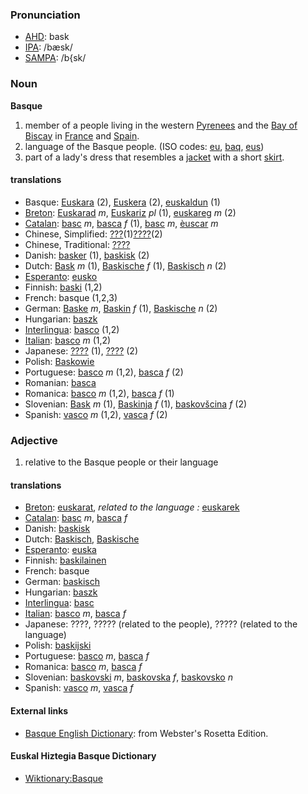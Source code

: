 ===Pronunciation===   
*[[w:AHD|AHD]]: bask   
*[[w:IPA|IPA]]: /bæsk/   
*[[w:SAMPA|SAMPA]]: /b{sk/   
    
=== Noun ===   
   
'''Basque'''   
   
# member of a people living in the western [[Pyrenees]] and the [[Bay of Biscay]] in [[France]] and [[Spain]].   
# language of the Basque people. (ISO codes: [[eu]], [[baq]], [[eus]])   
# part of a lady's dress that resembles a [[jacket]] with a short [[skirt]].   
   
==== translations ====   
*Basque: [[Euskara]] (2), [[Euskera]] (2), [[euskaldun]] (1)   
*[[Breton]]: [[Euskarad]] ''m'', [[Euskariz]] ''pl'' (1), [[euskareg]] ''m'' (2)   
*[[Catalan]]: [[basc]] ''m'', [[basca]] ''f'' (1), [[basc]] ''m'', [[èuscar]] ''m''   
*Chinese, Simplified: [[???]](1)[[????]](2)   
*Chinese, Traditional: [[????]]   
*Danish: [[basker]] (1), [[baskisk]] (2)   
*Dutch: [[Bask]] ''m'' (1), [[Baskische]] ''f'' (1), [[Baskisch]] ''n'' (2)   
*[[Esperanto]]: [[eusko]]   
*Finnish: [[baski]] (1,2)   
*French: basque (1,2,3)   
*German: [[Baske]] ''m'', [[Baskin]] ''f'' (1), [[Baskische]] ''n'' (2)   
*Hungarian: [[baszk]]   
*[[Interlingua]]: [[basco]] (1,2)   
*[[Italian]]: [[basco]] ''m'' (1,2)   
*Japanese: [[????]] (1), [[????]] (2)   
*Polish: [[Baskowie]]   
*Portuguese: [[basco]] ''m'' (1,2), [[basca]] ''f'' (2)   
*Romanian: [[basca]]   
*Romanica: [[basco]] ''m'' (1,2), [[basca]] ''f'' (1)   
*Slovenian: [[Bask]] ''m'' (1), [[Baskinja]] ''f'' (1), [[baskovšcina]] ''f'' (2)   
*Spanish: [[vasco]] ''m'' (1,2), [[vasca]] ''f'' (2)   
   
=== Adjective ===   
# relative to the Basque people or their language   
   
==== translations ====   
*[[Breton]]: [[euskarat]], ''related to the language :'' [[euskarek]]   
*[[Catalan]]: [[basc]] ''m'', [[basca]] ''f''   
*Danish: [[baskisk]]   
*Dutch: [[Baskisch]], [[Baskische]]   
*[[Esperanto]]: [[euska]]   
*Finnish: [[baskilainen]]   
*French: basque   
*German: [[baskisch]]   
*Hungarian: [[baszk]]   
*[[Interlingua]]: [[basc]]   
*[[Italian]]: [[basco]] ''m'', [[basca]] ''f''   
*Japanese: ????, ????? (related to the people), ????? (related to the language)   
*Polish: [[baskijski]]   
*Portuguese: [[basco]] ''m'', [[basca]] ''f''   
*Romanica: [[basco]] ''m'', [[basca]] ''f''   
*Slovenian: [[baskovski]] ''m'', [[baskovska]] ''f'', [[baskovsko]] ''n''   
*Spanish: [[vasco]] ''m'', [[vasca]] ''f''   
   
==== External links====   
*[http://www.websters-online-dictionary.org/definition/Basque-english/ Basque English Dictionary]: from Webster's Rosetta Edition.   
==== Euskal Hiztegia Basque Dictionary ====   
*[[Wiktionary:Basque]]